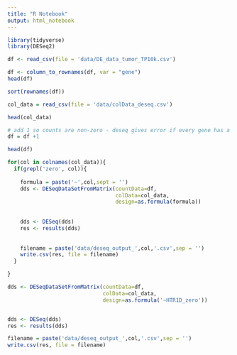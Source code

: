 ```yaml
---
title: "R Notebook"
output: html_notebook
---
```



```r
library(tidyverse)
library(DESeq2)
```
```r
df <- read_csv(file = 'data/DE_data_tumor_TP10k.csv')
```

```r
df <- column_to_rownames(df, var = "gene") 
head(df)
```
```r
sort(rownames(df))
```

```r
col_data = read_csv(file = 'data/colData_deseq.csv')
```
```r
head(col_data)
```
```r
# add 1 so counts are non-zero - deseq gives error if every gene has a 0 value
df = df +1
```
```r
head(df)
```
```r
for(col in colnames(col_data)){
  if(grepl('zero', col)){
    
    formula = paste('~',col,sept = '')
    dds <- DESeqDataSetFromMatrix(countData=df, 
                                  colData=col_data, 
                                  design=as.formula(formula))
    
    
    dds <- DESeq(dds)
    res <- results(dds)
    
    
    filename = paste('data/deseq_output_',col,'.csv',sep = '')
    write.csv(res, file = filename)
  }

}
```

```r



dds <- DESeqDataSetFromMatrix(countData=df, 
                              colData=col_data, 
                              design=as.formula('~HTR1D_zero'))


dds <- DESeq(dds)
res <- results(dds)

```
```r

filename = paste('data/deseq_output_',col,'.csv',sep = '')
write.csv(res, file = filename)
```

```r


```
```r

```

